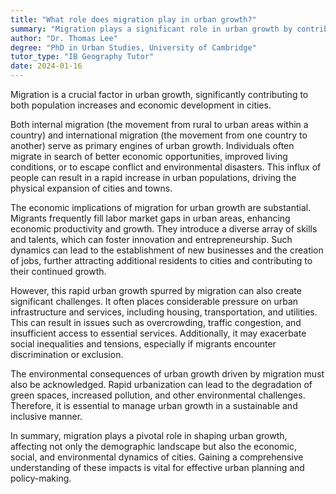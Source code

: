 ```yaml
---
title: "What role does migration play in urban growth?"
summary: "Migration plays a significant role in urban growth by contributing to population increase and economic development in cities."
author: "Dr. Thomas Lee"
degree: "PhD in Urban Studies, University of Cambridge"
tutor_type: "IB Geography Tutor"
date: 2024-01-16
---
```


Migration is a crucial factor in urban growth, significantly contributing to both population increases and economic development in cities.

Both internal migration (the movement from rural to urban areas within a country) and international migration (the movement from one country to another) serve as primary engines of urban growth. Individuals often migrate in search of better economic opportunities, improved living conditions, or to escape conflict and environmental disasters. This influx of people can result in a rapid increase in urban populations, driving the physical expansion of cities and towns.

The economic implications of migration for urban growth are substantial. Migrants frequently fill labor market gaps in urban areas, enhancing economic productivity and growth. They introduce a diverse array of skills and talents, which can foster innovation and entrepreneurship. Such dynamics can lead to the establishment of new businesses and the creation of jobs, further attracting additional residents to cities and contributing to their continued growth.

However, this rapid urban growth spurred by migration can also create significant challenges. It often places considerable pressure on urban infrastructure and services, including housing, transportation, and utilities. This can result in issues such as overcrowding, traffic congestion, and insufficient access to essential services. Additionally, it may exacerbate social inequalities and tensions, especially if migrants encounter discrimination or exclusion.

The environmental consequences of urban growth driven by migration must also be acknowledged. Rapid urbanization can lead to the degradation of green spaces, increased pollution, and other environmental challenges. Therefore, it is essential to manage urban growth in a sustainable and inclusive manner.

In summary, migration plays a pivotal role in shaping urban growth, affecting not only the demographic landscape but also the economic, social, and environmental dynamics of cities. Gaining a comprehensive understanding of these impacts is vital for effective urban planning and policy-making.
    